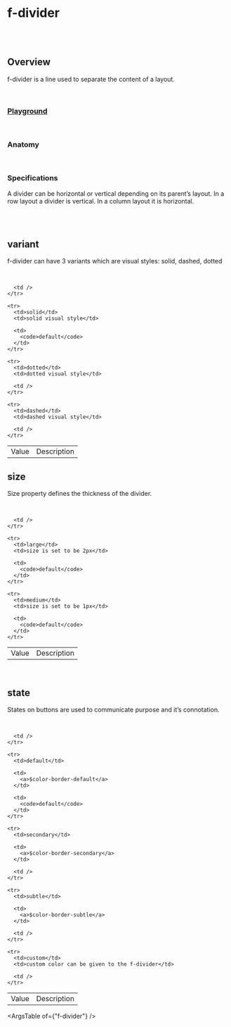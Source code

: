 
<Meta of={FDividerStories} />

# f-divider

<br />

<br />

## Overview

<f-divider />

f-divider is a line used to separate the content of a layout.

<br />

### [Playground](/story/components-f-divider--playground)

<Canvas>
	<Story of={FDividerStories.Playground} />
</Canvas>

<br />

### Anatomy

<f-divider />

<Story of={FDividerStories.Anatomy} />

<br />

### Specifications

<f-divider />

A divider can be horizontal or vertical depending on its parent’s layout. In a row layout a
divider is vertical. In a column layout it is horizontal.

<br />

<Story of={FDividerStories.Specifications} />

<br />

## variant

<f-divider />

f-divider can have 3 variants which are visual styles: solid, dashed, dotted

<br />

<Canvas>
	<Story of={FDividerStories.Variant} />
</Canvas>

<table className="custom-table">
  <tbody>
    <tr>
      <td>Value</td>
      <td>Description</td>

      <td />
    </tr>

    <tr>
      <td>solid</td>
      <td>solid visual style</td>

      <td>
        <code>default</code>
      </td>
    </tr>

    <tr>
      <td>dotted</td>
      <td>dotted visual style</td>

      <td />
    </tr>

    <tr>
      <td>dashed</td>
      <td>dashed visual style</td>

      <td />
    </tr>

  </tbody>
</table>

## size

<f-divider />

Size property defines the thickness of the divider.

<br />

<Canvas>
	<Story of={FDividerStories.Size} />
</Canvas>

<table className="custom-table">
  <tbody>
    <tr>
      <td>Value</td>
      <td>Description</td>

      <td />
    </tr>

    <tr>
      <td>large</td>
      <td>size is set to be 2px</td>

      <td>
        <code>default</code>
      </td>
    </tr>

    <tr>
      <td>medium</td>
      <td>size is set to be 1px</td>

      <td>
        <code>default</code>
      </td>
    </tr>

  </tbody>
</table>

<br />

## state

<f-divider />

States on buttons are used to communicate purpose and it’s connotation.

<br />

<Canvas>
	<Story of={FDividerStories.State} />
</Canvas>

<table className="custom-table">
  <tbody>
    <tr>
      <td>Value</td>
      <td>Description</td>

      <td />
    </tr>

    <tr>
      <td>default</td>

      <td>
        <a>$color-border-default</a>
      </td>

      <td>
        <code>default</code>
      </td>
    </tr>

    <tr>
      <td>secondary</td>

      <td>
        <a>$color-border-secondary</a>
      </td>

      <td />
    </tr>

    <tr>
      <td>subtle</td>

      <td>
        <a>$color-border-subtle</a>
      </td>

      <td />
    </tr>

    <tr>
      <td>custom</td>
      <td>custom color can be given to the f-divider</td>

      <td />
    </tr>

  </tbody>
</table>

<ArgsTable of={"f-divider"} />
